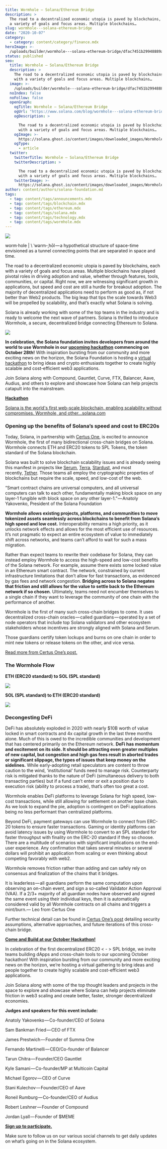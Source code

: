 ```yaml
---
title: Wormhole — Solana/Ethereum Bridge
description: >
  The road to a decentralized economic utopia is paved by blockchains, each with
  a variety of goals and focus areas. Multiple blockchains…
slug: wormhole---solana-ethereum-bridge
date: "2020-10-07"
category:
  - category: content/category/finance.mdx
heroImage: >-
  /uploads/builder/wormhole---solana-ethereum-bridge/dfac7451b29948889a1bb8814af357ee.png
status: published
seo:
  title: Wormhole — Solana/Ethereum Bridge
  description: >
    The road to a decentralized economic utopia is paved by blockchains, each
    with a variety of goals and focus areas. Multiple blockchains…
  image: >-
    /uploads/builder/wormhole---solana-ethereum-bridge/dfac7451b29948889a1bb8814af357ee.png
  noIndex: false
  noFollow: false
  openGraph:
    ogTitle: Wormhole — Solana/Ethereum Bridge
    ogUrl: "https://www.solana.com/blog/wormhole---solana-ethereum-bridge"
    ogDescription: >

      The road to a decentralized economic utopia is paved by blockchains, each
      with a variety of goals and focus areas. Multiple blockchains…
    ogImage: >-
      https://solana.ghost.io/content/images/downloaded_images/Wormhole---Solana-Ethereum-Bridge/1-DN46dami-i6DfXXnJtBcwg-3.png
    ogType:
      - article
  twitter:
    twitterTitle: Wormhole — Solana/Ethereum Bridge
    twitterDescription: >

      The road to a decentralized economic utopia is paved by blockchains, each
      with a variety of goals and focus areas. Multiple blockchains…
    twitterImage: >-
      https://solana.ghost.io/content/images/downloaded_images/Wormhole---Solana-Ethereum-Bridge/1-DN46dami-i6DfXXnJtBcwg-3.png
author: content/authors/solana-foundation.md
tags:
  - tag: content/tags/announcements.mdx
  - tag: content/tags/blockchain.mdx
  - tag: content/tags/ethereum.mdx
  - tag: content/tags/solana.mdx
  - tag: content/tags/technology.mdx
  - tag: content/tags/wormhole.mdx
---
```


![](/uploads/builder/wormhole---solana-ethereum-bridge/image-1.png)

worm·​hole | \\ ˈwərm-ˌhōl — a hypothetical structure of space-time envisioned as a tunnel connecting points that are separated in space and time.

The road to a decentralized economic utopia is paved by blockchains, each with a variety of goals and focus areas. Multiple blockchains have played pivotal roles in driving adoption and value, whether through features, tools, communities, or capital. Right now, we are witnessing significant growth in applications, but speed and cost are still a hurdle for breakout adoption. The majority of decentralized applications need to perform as good as, if not better than Web2 products. The big leap that tips the scale towards Web3 will be propelled by scalability, and that’s exactly what Solana is solving.

Solana is already working with some of the top teams in the industry and is ready to welcome the next wave of partners. Solana is thrilled to introduce Wormhole, a secure, decentralized bridge connecting Ethereum to Solana.

![](/uploads/builder/wormhole---solana-ethereum-bridge/image-2.gif)

**In celebration, the Solana foundation invites developers from around the world to use Wormhole in our** [**upcoming hackathon**](https://solana.com/hackathon?ref=solana.ghost.io) **commencing on October 28th!** With inspiration bursting from our community and more exciting news on the horizon, the Solana Foundation is hosting a [virtual hackathon](http://solana.com/hackathon?ref=solana.ghost.io) to bring ideas and crypto enthusiasts together to create highly scalable and cost-efficient web3 applications.

Join Solana along with Compound, Gauntlet, Curve, FTX, Balancer, Aave, Audius, and others to explore and showcase how Solana can help projects catapult into the mainstream.

[**Hackathon**](https://solana.com/hackathon?ref=solana.ghost.io)

[Solana is the world's first web-scale blockchain, enabling scalability without compromises. Wormhole, and other…solana.com](https://solana.com/hackathon?ref=solana.ghost.io)

### **Opening up the benefits of Solana’s speed and cost to ERC20s**

Today, Solana, in partnership with [Certus One](https://certus.one/?ref=solana.ghost.io), is excited to announce Wormhole, the first of many bidirectional cross-chain bridges on Solana. Wormhole connects ETH and ERC20 tokens to SPL Tokens, the token standard of the Solana blockchain.

Solana was built to solve blockchain scalability issues and is already seeing this manifest in projects like [Serum](https://www.theblockcrypto.com/daily/72924/ftx-dex-serum-solana-blockchain?ref=solana.ghost.io), [Terra](https://medium.com/terra-money/terra-partners-with-solana-to-establish-low-latency-bridge-expanding-its-stablecoin-ecosystem-to-15883bdbb0fb?ref=solana.ghost.io), [Stardust](https://medium.com/stardustplatform/cha-cha-changes-stardust-is-moving-to-solana-166484a5dd80?ref=solana.ghost.io), and most recently, [Tether](https://www.theblockcrypto.com/post/77274/tether-launches-on-solana-blockchain?ref=solana.ghost.io). Those teams all employ the cryptographic properties of blockchains but require the scale, speed, and low-cost of the web.

“Smart contract chains are universal computers, and all universal computers can talk to each other, fundamentally making block space on any layer-1 fungible with block space on any other layer-1.” — Anatoly Yakovenko, President of the Solana Foundation

**Wormhole allows existing projects, platforms, and communities to move tokenized assets seamlessly across blockchains to benefit from Solana’s high speed and low cost.** Interoperability remains a high priority, as it unlocks network effects and allows for the most efficient use of resources. It’s not pragmatic to expect an entire ecosystem of value to immediately shift across networks, and teams can’t afford to wait for such a mass migration.

Rather than expect teams to rewrite their codebase for Solana, they can instead employ Wormhole to access the high-speed and low-cost benefits of the Solana network. For example, assume there exists some locked value in an Ethereum smart contract. The network, constrained by current infrastructure limitations that don’t allow for fast transactions, as evidenced by gas fees and network congestion. **Bridging across to Solana negates that friction and still allows for the value to settle back to the Ethereum network if so chosen**. Ultimately, teams need not encumber themselves to a single chain if they want to leverage the community of one chain with the performance of another.

Wormhole is the first of many such cross-chain bridges to come. It uses decentralized cross-chain oracles — called guardians — operated by a set of node operators that include top Solana validators and other ecosystem stakeholders whose incentives are strongly aligned with Solana and Serum.

Those guardians certify token lockups and burns on one chain in order to mint new tokens or release tokens on the other, and vice versa.

[Read more from Certus One’s post.](https://medium.com/certus-one/introducing-the-wormhole-bridge-24911b7335f7?ref=solana.ghost.io)

### **The Wormhole Flow**

**ETH (ERC20 standard) to SOL (SPL standard)**

![](/uploads/builder/wormhole---solana-ethereum-bridge/image-3.png)

**SOL (SPL standard) to ETH (ERC20 standard)**

![](/uploads/builder/wormhole---solana-ethereum-bridge/image-4.png)

### **Decongesting DeFi**

DeFi has absolutely exploded in 2020 with nearly $10B worth of value locked in smart contracts and 4x capital growth in the last three months alone. Much of this is owed to the incredible communities and development that has centered primarily on the Ethereum network. **DeFi has momentum and excitement on its side. It should be attracting even greater multiples of new capital, but congestion and high gas fees result in aborted trades or significant slippage, the types of issues that keep money on the sidelines.** While early-adopting retail speculators are content to throw caution to the wind, ‘institutional’ funds need to manage risk. Counterparty risk is mitigated thanks to the nature of DeFi (simultaneous delivery to both transacting parties) but if a fund can’t enter or exit a position due to execution risk (ability to process a trade), that’s often too great a cost.

Wormhole enables DeFi platforms to leverage Solana for high speed, low-cost transactions, while still allowing for settlement on another base chain. As we look to expand the pie, adoption is contingent on DeFi applications being no less performant than centralized platforms.

Beyond DeFi, payment gateways can use Wormhole to connect from ERC-20 tokens to ensure faster transactions. Gaming or identity platforms can avoid latency issues by using Wormhole to convert to an SPL standard for faster throughput with finality on the ERC-20 standard if they so choose. There are a multitude of scenarios with significant implications on the end-user experience. Any confirmation that takes several minutes or several dollars will prohibit an application from scaling or even thinking about competing favorably with web2.

Wormhole removes friction rather than adding and can safely rely on consensus and finalization of the chains that it bridges.

It is leaderless — all guardians perform the same computation upon observing an on-chain event, and sign a so-called Validator Action Approval (VAA). If a 2/3+ majority of all guardian nodes have observed and signed the same event using their individual keys, then it is automatically considered valid by all Wormhole contracts on all chains and triggers a mint/burn.— Leo from Certus One

Further technical detail can be found in [Certus One’s post](https://medium.com/certus-one/introducing-the-wormhole-bridge-24911b7335f7?ref=solana.ghost.io) detailing security assumptions, alternative approaches, and future iterations of this cross-chain bridge.

[**Come and Build at our October Hackathon!**](http://solana.com/hackathon?ref=solana.ghost.io)

In celebration of the first decentralized ERC20 < - > SPL bridge, we invite teams building dApps and cross-chain tools to our upcoming October hackathon! With inspiration bursting from our community and more exciting news on the horizon, we’re hosting a virtual gathering to bring ideas and people together to create highly scalable and cost-efficient web3 applications.

Join Solana along with some of the top thought leaders and projects in the space to explore and showcase where Solana can help projects eliminate friction in web3 scaling and create better, faster, stronger decentralized economies.

**Judges and speakers for this event include:**

Anatoly Yakovenko — Co-founder/CEO of Solana

Sam Bankman Fried — CEO of FTX

James Prestwich — Founder of Summa One

Fernando Martinelli — CEO/Co-founder of Balancer

Tarun Chitra — Founder/CEO Gauntlet

Kyle Samani — Co-founder/MP at Multicoin Capital

Michael Egorov — CEO of Curve

Stani Kulechov — Founder/CEO of Aave

Roneil Rumburg — Co-founder/CEO of Audius

Robert Leshner — Founder of Compound

Jordan Lyall — Founder of $MEME

[**Sign up to participate.**](http://solana.com/hackathon?ref=solana.ghost.io)

Make sure to follow us on our various social channels to get daily updates on what’s going on in the Solana ecosystem.
